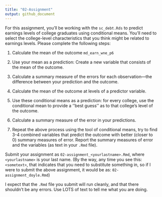 ```yaml
---
title: "02-Assignment"
output: github_document
---
```


For this assignment, you'll be working with the `sc_debt.Rds` to predict earnings levels of college graduates using conditional means. You'll need to select the college-level characteristics that you think might be related to earnings levels. Please complete the following steps:

1. Calculate the mean of the outcome `md_earn_wne_p6`

2. Use your mean as a prediction: Create a new variable that consists of the mean of the outcome.
3. Calculate a summary measure of the errors for each observation---the difference between your prediction and the outcome.
4. Calculate the mean of the outcome at levels of a predictor variable. 
5. Use these conditional means as a prediction: for every college, use the conditional mean to provide a ''best guess'' as to that college's level of the outcome.  
6. Calculate a summary measure of the error in your predictions.
7. Repeat the above process using the tool of conditional means, try to find 3-4 combined variables that predict the outcome with better (closer to 0) summary measures of error. Report the summary measures of error and the variables (as text in your `.Rmd` file).


Submit your assignment as `02-assignment_<yourlastname>.Rmd`, where `<yourlastname>` is your last name. (By the way, any time you see this: `<sometext>`, that indicates that you need to substitute something in, so if I were to submit the above assignment, it would be as: `02-assignment_doyle.Rmd`)

I expect that the `.Rmd` file you submit will run cleanly, and that there shouldn't be any errors. Use LOTS of text to tell me what you are doing. 